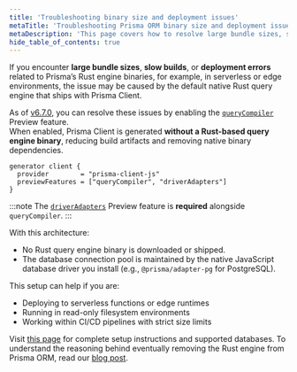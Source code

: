 ```yaml
---
title: 'Troubleshooting binary size and deployment issues'
metaTitle: 'Troubleshooting Prisma ORM binary size and deployment issues'
metaDescription: 'This page covers how to resolve large bundle sizes, slow builds, and deployment errors caused by Prisma ORM Rust engine binaries'
hide_table_of_contents: true
---
```


If you encounter **large bundle sizes**, **slow builds**, or **deployment errors** related to Prisma’s Rust engine binaries, for example, in serverless or edge environments, the issue may be caused by the default native Rust query engine that ships with Prisma Client.

As of [v6.7.0](https://pris.ly/release/6.7.0), you can resolve these issues by enabling the [`queryCompiler`](/orm/prisma-client/setup-and-configuration/no-rust-engine) Preview feature.  
When enabled, Prisma Client is generated **without a Rust-based query engine binary**, reducing build artifacts and removing native binary dependencies.

```prisma
generator client {
  provider        = "prisma-client-js"
  previewFeatures = ["queryCompiler", "driverAdapters"]
}
````

:::note
The [`driverAdapters`](/orm/overview/databases/database-drivers#driver-adapters) Preview feature is **required** alongside `queryCompiler`. 
:::

With this architecture:

* No Rust query engine binary is downloaded or shipped.
* The database connection pool is maintained by the native JavaScript database driver you install (e.g., `@prisma/adapter-pg` for PostgreSQL).

This setup can help if you are:

* Deploying to serverless functions or edge runtimes
* Running in read-only filesystem environments
* Working within CI/CD pipelines with strict size limits

Visit [this page](/orm/prisma-client/setup-and-configuration/no-rust-engine) for complete setup instructions and supported databases. To understand the reasoning behind eventually removing the Rust engine from Prisma ORM, read our [blog post](https://www.prisma.io/blog/try-the-new-rust-free-version-of-prisma-orm-early-access).

